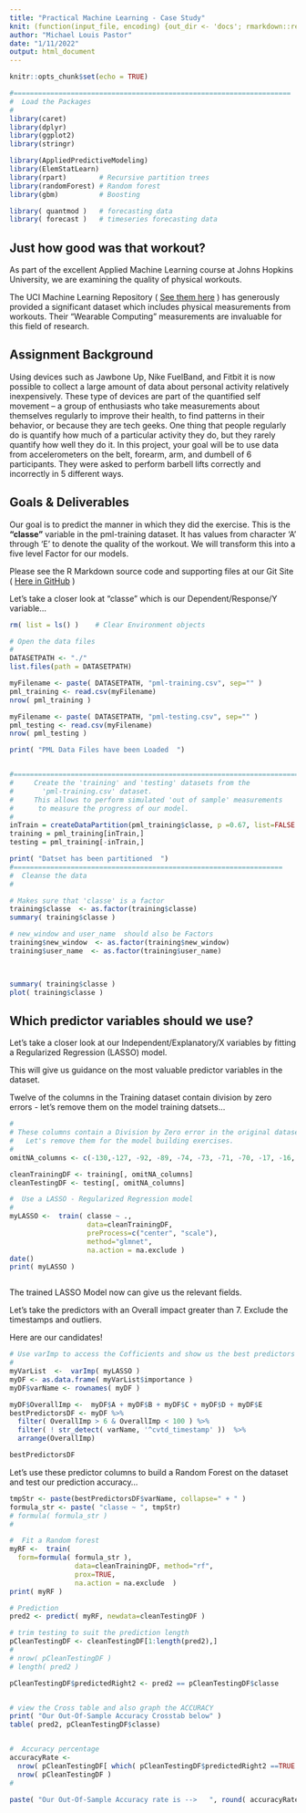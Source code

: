 ```yaml
---
title: "Practical Machine Learning - Case Study"
knit: (function(input_file, encoding) {out_dir <- 'docs'; rmarkdown::render(input_file,encoding=encoding,output_file=file.path(dirname(input_file), out_dir, 'index.html'))})
author: "Michael Louis Pastor"
date: "1/11/2022"
output: html_document
---
```


```r
knitr::opts_chunk$set(echo = TRUE)

#====================================================================
#  Load the Packages
#
library(caret)
library(dplyr)
library(ggplot2)
library(stringr)

library(AppliedPredictiveModeling)
library(ElemStatLearn)
library(rpart)        # Recursive partition trees
library(randomForest) # Random forest
library(gbm)          # Boosting

library( quantmod )   # forecasting data
library( forecast )   # timeseries forecasting data

```
##   Just how good was that workout?

As part of the excellent Applied Machine Learning course at Johns Hopkins University, we are examining the quality of physical workouts.  

The UCI Machine Learning Repository ( [See them here](https://archive.ics.uci.edu/ml/datasets/Wearable+Computing%3A+Classification+of+Body+Postures+and+Movements+(PUC-Rio) ) ) has generously provided a significant dataset which includes physical measurements from workouts.  Their "Wearable Computing" measurements are invaluable for this field of research. 

##   Assignment Background
Using devices such as Jawbone Up, Nike FuelBand, and Fitbit it is now possible to collect a large amount of data about personal activity relatively inexpensively. These type of devices are part of the quantified self movement – a group of enthusiasts who take measurements about themselves regularly to improve their health, to find patterns in their behavior, or because they are tech geeks. One thing that people regularly do is quantify how much of a particular activity they do, but they rarely quantify how well they do it. In this project, your goal will be to use data from accelerometers on the belt, forearm, arm, and dumbell of 6 participants. They were asked to perform barbell lifts correctly and incorrectly in 5 different ways. 


##   Goals & Deliverables

Our goal is to predict the manner in which they did the exercise.  This is the **"classe"** variable in the pml-training dataset. It has values from character 'A' through 'E' to denote the quality of the workout.  We will transform this into a five level Factor for our models.

Please see the R Markdown source code and supporting files at our Git Site ( [Here in GitHub]( https://github.com/mikepastor12/JohnsHopkins-CaseStudy-2022)  )


Let's take a closer look at "classe" which is our Dependent/Response/Y variable...


```r

rm( list = ls() )    # Clear Environment objects

# Open the data files
# 
DATASETPATH <- "./"
list.files(path = DATASETPATH)

myFilename <- paste( DATASETPATH, "pml-training.csv", sep="" )
pml_training <- read.csv(myFilename)
nrow( pml_training )

myFilename <- paste( DATASETPATH, "pml-testing.csv", sep="" )
pml_testing <- read.csv(myFilename)
nrow( pml_testing )

print( "PML Data Files have been Loaded  ")


#========================================================================
#     Create the 'training' and 'testing' datasets from the 
#       'pml-training.csv' dataset.
#     This allows to perform simulated 'out of sample' measurements
#      to measure the progress of our model.
#
inTrain = createDataPartition(pml_training$classe, p =0.67, list=FALSE )
training = pml_training[inTrain,]
testing = pml_training[-inTrain,]

print( "Datset has been partitioned  ")
#==================================================================
#  Cleanse the data
#

# Makes sure that 'classe' is a factor
training$classe  <- as.factor(training$classe)
summary( training$classe )

# new_window and user_name  should also be Factors
training$new_window  <- as.factor(training$new_window)
training$user_name  <- as.factor(training$user_name)

 
```

```r

summary( training$classe )
plot( training$classe )

```

## Which predictor variables should we use?

Let's take a closer look at our Independent/Explanatory/X variables by fitting a Regularized Regression (LASSO) model.

This will give us guidance on the most valuable predictor variables in the dataset.

Twelve of the columns in the Training dataset contain division by zero errors - let's remove them on the model training datsets...


```r

#  
# These columns contain a Division by Zero error in the original dataset.
#   Let's remove them for the model building exercises.
#
omitNA_columns <- c(-130,-127, -92, -89, -74, -73, -71, -70, -17, -16, -14, -13 )

cleanTrainingDF <- training[, omitNA_columns]
cleanTestingDF <- testing[, omitNA_columns]

#  Use a LASSO - Regularized Regression model
#
myLASSO <-  train( classe ~ ., 
                   data=cleanTrainingDF, 
                   preProcess=c("center", "scale"),
                   method="glmnet",
                   na.action = na.exclude )
date()
print( myLASSO )



```
The trained LASSO Model now can give us the relevant fields.

Let's take the predictors with an Overall impact greater than 7. Exclude the timestamps and outliers.

Here are our candidates!  

```r


# Use varImp to access the Cofficients and show us the best predictors
#
myVarList  <-  varImp( myLASSO )
myDF <- as.data.frame( myVarList$importance )
myDF$varName <- rownames( myDF )

myDF$OverallImp <-  myDF$A + myDF$B + myDF$C + myDF$D + myDF$E 
bestPredictorsDF <- myDF %>%
  filter( OverallImp > 6 & OverallImp < 100 ) %>%
  filter( ! str_detect( varName, '^cvtd_timestamp' ))  %>%
  arrange(OverallImp) 

bestPredictorsDF


```


Let's use these predictor columns to build a Random Forest on the dataset and test our prediction accuracy...


```r

tmpStr <- paste(bestPredictorsDF$varName, collapse=" + " )
formula_str <- paste( "classe ~ ", tmpStr)
# formula( formula_str )
# 

#  Fit a Random forest 
myRF <-  train(
  form=formula( formula_str ),
                data=cleanTrainingDF, method="rf",
                prox=TRUE,
                na.action = na.exclude  )
print( myRF )

# Prediction
pred2 <- predict( myRF, newdata=cleanTestingDF )

# trim testing to suit the prediction length
pCleanTestingDF <- cleanTestingDF[1:length(pred2),]
# 
# nrow( pCleanTestingDF )
# length( pred2 )

pCleanTestingDF$predictedRight2 <- pred2 == pCleanTestingDF$classe


# view the Cross table and also graph the ACCURACY 
print( "Our Out-Of-Sample Accuracy Crosstab below" )
table( pred2, pCleanTestingDF$classe)


#  Accuracy percentage 
accuracyRate <-
  nrow( pCleanTestingDF[ which( pCleanTestingDF$predictedRight2 ==TRUE ), ] ) /
  nrow( pCleanTestingDF )
# 

paste( "Our Out-Of-Sample Accuracy rate is -->   ", round( accuracyRate, 4)  )


```




